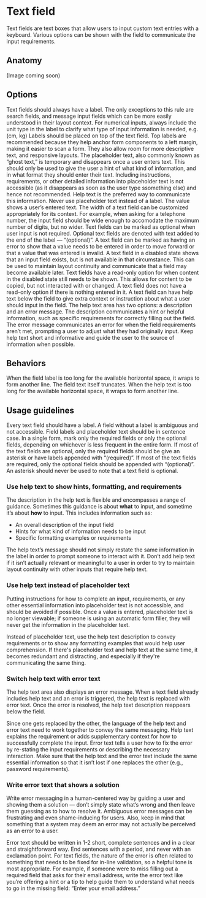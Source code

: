 # Text field

Text fields are text boxes that allow users to input custom text entries with a keyboard. Various options can be shown with the field to communicate the input requirements.

<AssetLinks>
  <AssetLink href="https://opensource.finn.no/fabric-react/#/textfield" />
  <AssetLink href="https://opensource.finn.no/fabric-vue/forms" />
</AssetLinks>

<TableOfContents />

## Anatomy

(Image coming soon)

## Options

<Guideline title="Label" image="input-options-label.svg">
Text fields should always have a label. The only exceptions to this rule are search fields, and message input fields which can be more easily understood in their layout context. For numerical inputs, always include the unit type in the label to clarify what type of input information is needed, e.g. (cm, kg)
</Guideline>

<Guideline title="Label position" image="input-options-label-position.svg">
Labels should be placed on top of the text field. Top labels are recommended because they help anchor form components to a left margin, making it easier to scan a form. They also allow room for more descriptive text, and responsive layouts.
</Guideline>

<Guideline title="Placeholder" image="input-options-placeholder.svg">
The placeholder text, also commonly known as “ghost text,” is temporary and disappears once a user enters text. This should only be used to give the user a hint of what kind of information, and in what format they should enter their text. Including instructions, requirements, or other detailed information into placeholder text is not accessible (as it disappears as soon as the user type ssomething else) and hence not recommended. Help text is the preferred way to communicate this information. Never use placeholder text instead of a label.
</Guideline>

<Guideline title="Value" image="input-options-value.svg">
The value shows a user’s entered text.
</Guideline>

<Guideline title="Width" image="input-options-width.svg">
The width of a text field can be customized appropriately for its context. For example, when asking for a telephone number, the input field should be wide enough to accomodate the maximum number of digits, but no wider.
</Guideline>

<Guideline title="Required or optional" image="input-options-required-or-optional.svg">
Text fields can be marked as optional when user input is not required. Optional text fields are denoted with text added to the end of the label — “(optional)”.
</Guideline>

<Guideline title="Error" image="input-options-error.svg">
A text field can be marked as having an error to show that a value needs to be entered in order to move forward or that a value that was entered is invalid.
</Guideline>

<Guideline title="Disabled" image="input-options-disabled.svg">
A text field in a disabled state shows that an input field exists, but is not available in that circumstance. This can be used to maintain layout continuity and communicate that a field may become available later.
</Guideline>

<Guideline title="Read-only" image="input-options-read-only.svg">
Text fields have a read-only option for when content in the disabled state still needs to be shown. This allows for content to be copied, but not interacted with or changed. A text field does not have a read-only option if there is nothing entered in it.
</Guideline>

<Guideline title="Help text (description and error message)" image="input-options-help-text.svg">
A text field can have help text below the field to give extra context or instruction about what a user should input in the field. The help text area has two options: a description and an error message. The description communicates a hint or helpful information, such as specific requirements for correctly filling out the field. The error message communicates an error for when the field requirements aren’t met, prompting a user to adjust what they had originally input. Keep help text short and informative and guide the user to the source of information when possible.
</Guideline>

## Behaviors

<Guideline title="Text overflow" image="input-behaviors-text-overflow.svg">
When the field label is too long for the available horizontal space, it wraps to form another line. The field text itself truncates.
</Guideline>

<Guideline title="Help text overflow" image="input-behaviors-text-help-text-overflow.svg">
When the help text is too long for the available horizontal space, it wraps to form another line.
</Guideline>

## Usage guidelines

<Guideline title="Include a label" image="input-usage-guidelines-1-do.svg" good>
Every text field should have a label. A field without a label is ambiguous and not accessible.
</Guideline>
<Guideline image="input-usage-guidelines-1-dont.svg" bad></guideline>

<Guideline title="Follow capitalization rules" image="input-usage-guidelines-2-do.svg" good>
Field labels and placeholder text should be in sentence case.
</Guideline>
<Guideline image="input-usage-guidelines-2-dont.svg" bad></guideline>

<Guideline title="Mark the minority of text fields in a form as required or optional" image="input-usage-guidelines-3-do.svg" good>
In a single form, mark only the required fields or only the optional fields, depending on whichever is less frequent in the entire form. If most of the text fields are optional, only the required fields should be give an asterisk or have labels appended with “(required)”. If most of the text fields are required, only the optional fields should be appended with “(optional)”. An asterisk should never be used to note that a text field is optional.
</Guideline>
<Guideline image="input-usage-guidelines-3-dont.svg" bad></guideline>

### Use help text to show hints, formatting, and requirements

The description in the help text is flexible and encompasses a range of guidance. Sometimes this guidance is about **what** to input, and sometime it’s about **how** to input. This includes information such as:

- An overall description of the input field
- Hints for what kind of information needs to be input
- Specific formatting examples or requirements

The help text’s message should not simply restate the same information in the label in order to prompt someone to interact with it. Don’t add help text if it isn’t actually relevant or meaningful to a user in order to try to maintain layout continuity with other inputs that require help text.
</Guideline>

### Use help text instead of placeholder text

Putting instructions for how to complete an input, requirements, or any other essential information into placeholder text is not accessible, and should be avoided if possible. Once a value is entered, placeholder text is no longer viewable; if someone is using an automatic form filler, they will never get the information in the placeholder text.

Instead of placeholder text, use the help text description to convey requirements or to show any formatting examples that would help user comprehension. If there's placeholder text and help text at the same time, it becomes redundant and distracting, and especially if they're communicating the same thing.
</Guideline>

### Switch help text with error text

The help text area also displays an error message. When a text field already includes help text and an error is triggered, the help text is replaced with error text. Once the error is resolved, the help text description reappears below the field.

Since one gets replaced by the other, the language of the help text and error text need to work together to convey the same messaging. Help text explains the requirement or adds supplementary context for how to successfully complete the input. Error text tells a user how to fix the error by re-stating the input requirements or describing the necessary interaction. Make sure that the help text and the error text include the same essential information so that it isn’t lost if one replaces the other (e.g., password requirements).
</Guideline>

### Write error text that shows a solution

Write error messaging in a human-centered way by guiding a user and showing them a solution — don’t simply state what’s wrong and then leave them guessing as to how to resolve it. Ambiguous error messages can be frustrating and even shame-inducing for users. Also, keep in mind that something that a system may deem an error may not actually be perceived as an error to a user.

Error text should be written in 1-2 short, complete sentences and in a clear and straightforward way. End sentences with a period, and never with an exclamation point. For text fields, the nature of the error is often related to something that needs to be fixed for in-line validation, so a helpful tone is most appropriate. For example, if someone were to miss filling out a required field that asks for their email address, write the error text like you’re offering a hint or a tip to help guide them to understand what needs to go in the missing field: “Enter your email address.”
</Guideline>
